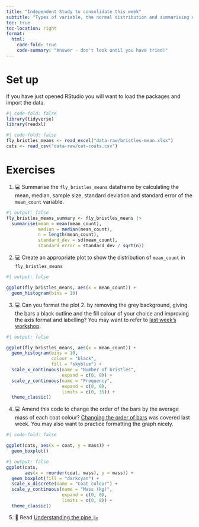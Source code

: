 ```yaml
---
title: "Independent Study to consolidate this week"
subtitle: "Types of variable, the normal distribution and summarising data"
toc: true
toc-location: right
format:
  html:
    code-fold: true
    code-summary: "Answer - don't look until you have tried!"
---
```


# Set up

If you have just opened RStudio you will want to load the packages and import the data.

```r
#| code-fold: false
library(tidyverse)
library(readxl)
```

```r
#| code-fold: false
fly_bristles_means <- read_excel("data-raw/bristles-mean.xlsx")
cats <- read_csv("data-raw/cat-coats.csv")
```

# Exercises

1.  💻 Summarise the `fly_bristles_means` dataframe by calculating the mean, median, sample size, standard deviation and standard error of the `mean_count` variable.

```r
#| output: false
fly_bristles_means_summary <- fly_bristles_means |> 
  summarise(mean = mean(mean_count),
            median = median(mean_count),
            n = length(mean_count),
            standard_dev = sd(mean_count),
            standard_error = standard_dev / sqrt(n))
```

2.  💻 Create an appropriate plot to show the distribution of `mean_count` in `fly_bristles_means`

```r
#| output: false

ggplot(fly_bristles_means, aes(x = mean_count)) +
  geom_histogram(bins = 10)
```

3.  💻 Can you format the plot 2. by removing the grey background, giving the bars a black outline and the fill colour of your choice and improving the axis format and labelling? You may want to refer to [last week's workshop](../week-7/workshop.html).


```r
#| output: false

ggplot(fly_bristles_means, aes(x = mean_count)) +
  geom_histogram(bins = 10, 
                 colour = "black",
                 fill = "skyblue") +
  scale_x_continuous(name = "Number of bristles",
                     expand = c(0, 0)) +
  scale_y_continuous(name = "Frequency",
                     expand = c(0, 0),
                     limits = c(0, 35)) +
  theme_classic()
```

4.  💻 Amend this code to change the order of the bars by the average mass of each coat colour? [Changing the order of bars](../week-7/workshop.html#changing-the-order-of-bars) was covered last week. You may also want to practice formatting the graph nicely.

```r
#| code-fold: false

ggplot(cats, aes(x = coat, y = mass)) +
  geom_boxplot()
```

```r
#| output: false
ggplot(cats, 
       aes(x = reorder(coat, mass), y = mass)) +
  geom_boxplot(fill = "darkcyan") +
  scale_x_discrete(name = "Coat colour") +
  scale_y_continuous(name = "Mass (kg)", 
                     expand = c(0, 0),
                     limits = c(0, 8)) +
  theme_classic()
```

5.  📖 Read [Understanding the pipe `|>`](https://3mmarand.github.io/comp4biosci/workflow_rstudio.html#understanding-the-pipe)
